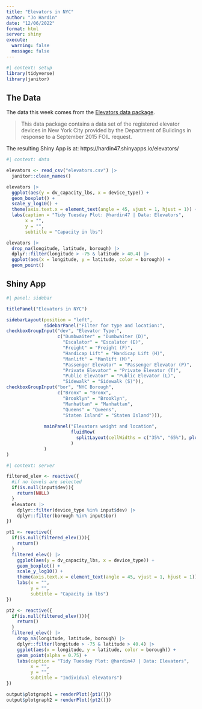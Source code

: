 ```yaml
---
title: "Elevators in NYC"
author: "Jo Hardin"
date: "12/06/2022"
format: html
server: shiny
execute:
  warning: false
  message: false
---
```


```r
#| context: setup
library(tidyverse)
library(janitor)
```

## The Data

The data this week comes from the [Elevators data package](https://emilhvitfeldt.github.io/elevators/).

> This data package contains a data set of the registered elevator devices in New York City provided by the Department of Buildings in response to a September 2015 FOIL request.

The resulting Shiny App is at: https://hardin47.shinyapps.io/elevators/

```r
#| context: data

elevators <- read_csv("elevators.csv") |>
  janitor::clean_names()
```


```r
elevators |>
  ggplot(aes(y = dv_capacity_lbs, x = device_type)) + 
  geom_boxplot() + 
  scale_y_log10() + 
  theme(axis.text.x = element_text(angle = 45, vjust = 1, hjust = 1)) +
  labs(caption = "Tidy Tuesday Plot: @hardin47 | Data: Elevators",
       x = "",
       y = "",
       subtitle = "Capacity in lbs") 
```

```r
elevators |>
  drop_na(longitude, latitude, borough) |>
  dplyr::filter(longitude > -75 & latitude > 40.4) |>
  ggplot(aes(x = longitude, y = latitude, color = borough)) + 
  geom_point()
```


## Shiny App


```r
#| panel: sidebar

titlePanel("Elevators in NYC")

sidebarLayout(position = "left",
              sidebarPanel("Filter for type and location:",
checkboxGroupInput("dev", "Elevator Type:",
                   c("Dumbwaiter" = "Dumbwaiter (D)",
                     "Escalator" = "Escalator (E)",
                     "Freight" = "Freight (F)",
                     "Handicap Lift" = "Handicap Lift (H)",
                     "Manlift" = "Manlift (M)",
                     "Passenger Elevator" = "Passenger Elevator (P)",
                     "Private Elevator" = "Private Elevator (T)",
                     "Public Elevator" = "Public Elevator (L)",
                     "Sidewalk" = "Sidewalk (S)")),
checkboxGroupInput("bor", "NYC Borough",
                   c("Bronx" = "Bronx",
                     "Brooklyn" = "Brooklyn",
                     "Manhattan" = "Manhattan",
                     "Queens" = "Queens",
                     "Staten Island" = "Staten Island"))),
              
              mainPanel("Elevators weight and location",
                        fluidRow(
                          splitLayout(cellWidths = c("35%", "65%"), plotOutput("plotgraph1"), plotOutput("plotgraph2"))
                        )
              )
)
```

```r
#| context: server

filtered_elev <- reactive({
  #if no levels are selected
  if(is.null(input$dev)){
    return(NULL)
  }
  elevators |>
    dplyr::filter(device_type %in% input$dev) |>
    dplyr::filter(borough %in% input$bor)
})

pt1 <- reactive({
  if(is.null(filtered_elev())){
    return()
  }
  filtered_elev() |>
    ggplot(aes(y = dv_capacity_lbs, x = device_type)) + 
    geom_boxplot() + 
    scale_y_log10() + 
    theme(axis.text.x = element_text(angle = 45, vjust = 1, hjust = 1)) +
    labs(x = "",
         y = "",
         subtitle = "Capacity in lbs") 
})

pt2 <- reactive({
  if(is.null(filtered_elev())){
    return()
  }
  filtered_elev() |>
    drop_na(longitude, latitude, borough) |>
    dplyr::filter(longitude > -75 & latitude > 40.4) |>
    ggplot(aes(x = longitude, y = latitude, color = borough)) + 
    geom_point(alpha = 0.75) +
    labs(caption = "Tidy Tuesday Plot: @hardin47 | Data: Elevators",
         x = "",
         y = "",
         subtitle = "Individual elevators") 
})

output$plotgraph1 = renderPlot({pt1()})
output$plotgraph2 = renderPlot({pt2()})
```
